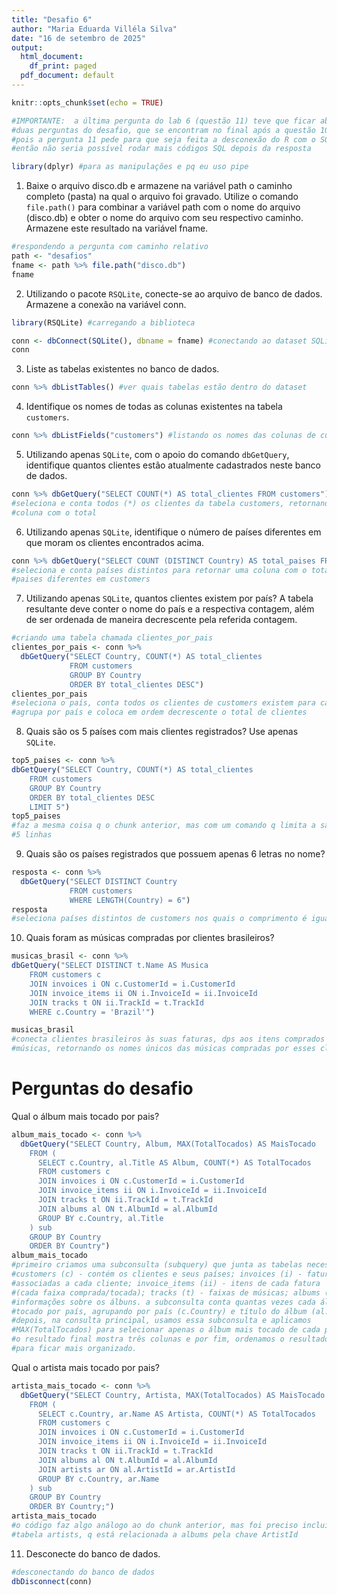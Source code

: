 ---
title: "Desafio 6"
author: "Maria Eduarda Villéla Silva"
date: "16 de setembro de 2025"
output:
  html_document:
    df_print: paged
  pdf_document: default
---

```{r setup, include=FALSE}
knitr::opts_chunk$set(echo = TRUE)
```

```{r}
#IMPORTANTE:  a última pergunta do lab 6 (questão 11) teve que ficar abaixo das
#duas perguntas do desafio, que se encontram no final após a questão 10 do lab,
#pois a pergunta 11 pede para que seja feita a desconexão do R com o SQLite,
#então não seria possível rodar mais códigos SQL depois da resposta

library(dplyr) #para as manipulações e pq eu uso pipe
```

1. Baixe o arquivo disco.db e armazene na variável path o caminho completo (pasta) na qual o arquivo foi gravado. Utilize o comando `file.path()` para combinar a variável path com o nome do arquivo (disco.db) e obter o nome do arquivo com seu respectivo caminho. Armazene este resultado na variável fname.
```{r}
#respondendo a pergunta com caminho relativo
path <- "desafios"
fname <- path %>% file.path("disco.db")
fname
```

2. Utilizando o pacote `RSQLite`, conecte-se ao arquivo de banco de dados. Armazene a conexão na variável conn.
```{r}
library(RSQLite) #carregando a biblioteca

conn <- dbConnect(SQLite(), dbname = fname) #conectando ao dataset SQLite
conn
```

3. Liste as tabelas existentes no banco de dados.
```{r}
conn %>% dbListTables() #ver quais tabelas estão dentro do dataset
```
4. Identifique os nomes de todas as colunas existentes na tabela `customers`.
```{r}
conn %>% dbListFields("customers") #listando os nomes das colunas de customers
```
5. Utilizando apenas `SQLite`, com o apoio do comando `dbGetQuery`, identifique quantos clientes estão atualmente cadastrados neste banco de dados.
```{r}
conn %>% dbGetQuery("SELECT COUNT(*) AS total_clientes FROM customers") 
#seleciona e conta todos (*) os clientes da tabela customers, retornando uma
#coluna com o total

```

6. Utilizando apenas `SQLite`, identifique o número de países diferentes em que moram os clientes encontrados acima.
```{r}
conn %>% dbGetQuery("SELECT COUNT (DISTINCT Country) AS total_paises FROM customers")
#seleciona e conta países distintos para retornar uma coluna com o total de
#paises diferentes em customers
```

7. Utilizando apenas `SQLite`, quantos clientes existem por país? A tabela resultante deve conter o nome do país e a respectiva contagem, além de ser ordenada de maneira decrescente pela referida contagem.
```{r}
#criando uma tabela chamada clientes_por_pais
clientes_por_pais <- conn %>%
  dbGetQuery("SELECT Country, COUNT(*) AS total_clientes
             FROM customers
             GROUP BY Country
             ORDER BY total_clientes DESC")
clientes_por_pais
#seleciona o país, conta todos os clientes de customers existem para cada país,
#agrupa por país e coloca em ordem decrescente o total de clientes
```

8. Quais são os 5 países com mais clientes registrados? Use apenas `SQLite`.
```{r}
top5_paises <- conn %>% 
dbGetQuery("SELECT Country, COUNT(*) AS total_clientes
    FROM customers
    GROUP BY Country
    ORDER BY total_clientes DESC
    LIMIT 5")
top5_paises
#faz a mesma coisa q o chunk anterior, mas com um comando q limita a saída para
#5 linhas
```

9. Quais são os países registrados que possuem apenas 6 letras no nome?
```{r}
resposta <- conn %>% 
  dbGetQuery("SELECT DISTINCT Country
             FROM customers
             WHERE LENGTH(Country) = 6")
resposta
#seleciona países distintos de customers nos quais o comprimento é igual a 6
```

10. Quais foram as músicas compradas por clientes brasileiros?
```{r}
musicas_brasil <- conn %>% 
dbGetQuery("SELECT DISTINCT t.Name AS Musica
    FROM customers c
    JOIN invoices i ON c.CustomerId = i.CustomerId
    JOIN invoice_items ii ON i.InvoiceId = ii.InvoiceId
    JOIN tracks t ON ii.TrackId = t.TrackId
    WHERE c.Country = 'Brazil'")

musicas_brasil
#conecta clientes brasileiros às suas faturas, dps aos itens comprados e dps às
#músicas, retornando os nomes únicos das músicas compradas por esses clientes
```

# Perguntas do desafio

Qual o álbum mais tocado por pais?
```{r}
album_mais_tocado <- conn %>% 
  dbGetQuery("SELECT Country, Album, MAX(TotalTocados) AS MaisTocado
    FROM (
      SELECT c.Country, al.Title AS Album, COUNT(*) AS TotalTocados
      FROM customers c
      JOIN invoices i ON c.CustomerId = i.CustomerId
      JOIN invoice_items ii ON i.InvoiceId = ii.InvoiceId
      JOIN tracks t ON ii.TrackId = t.TrackId
      JOIN albums al ON t.AlbumId = al.AlbumId
      GROUP BY c.Country, al.Title
    ) sub
    GROUP BY Country
    ORDER BY Country")
album_mais_tocado
#primeiro criamos uma subconsulta (subquery) que junta as tabelas necessárias:
#customers (c) - contém os clientes e seus países; invoices (i) - faturas
#associadas a cada cliente; invoice_items (ii) - itens de cada fatura
#(cada faixa comprada/tocada); tracks (t) - faixas de músicas; albums (al) -
#informações sobre os álbuns. a subconsulta conta quantas vezes cada álbum foi
#tocado por país, agrupando por país (c.Country) e título do álbum (al.Title).
#depois, na consulta principal, usamos essa subconsulta e aplicamos
#MAX(TotalTocados) para selecionar apenas o álbum mais tocado de cada país.
#o resultado final mostra três colunas e por fim, ordenamos o resultado por país
#para ficar mais organizado.

```

Qual o artista mais tocado por pais?
```{r}
artista_mais_tocado <- conn %>% 
  dbGetQuery("SELECT Country, Artista, MAX(TotalTocados) AS MaisTocado
    FROM (
      SELECT c.Country, ar.Name AS Artista, COUNT(*) AS TotalTocados
      FROM customers c
      JOIN invoices i ON c.CustomerId = i.CustomerId
      JOIN invoice_items ii ON i.InvoiceId = ii.InvoiceId
      JOIN tracks t ON ii.TrackId = t.TrackId
      JOIN albums al ON t.AlbumId = al.AlbumId
      JOIN artists ar ON al.ArtistId = ar.ArtistId
      GROUP BY c.Country, ar.Name
    ) sub
    GROUP BY Country
    ORDER BY Country;")
artista_mais_tocado
#o código faz algo análogo ao do chunk anterior, mas foi preciso incluir a
#tabela artists, q está relacionada a albums pela chave ArtistId

```


11. Desconecte do banco de dados.
```{r}
#desconectando do banco de dados
dbDisconnect(conn)
```
